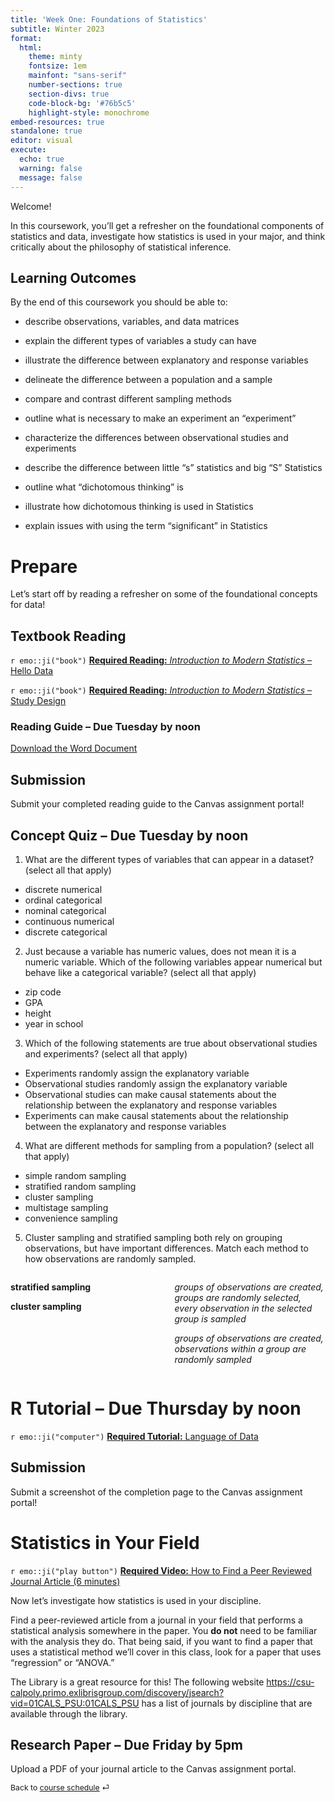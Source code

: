 ```yaml
---
title: 'Week One: Foundations of Statistics'
subtitle: Winter 2023
format:
  html:
    theme: minty
    fontsize: 1em
    mainfont: "sans-serif"
    number-sections: true
    section-divs: true
    code-block-bg: '#76b5c5'
    highlight-style: monochrome
embed-resources: true
standalone: true
editor: visual
execute:
  echo: true
  warning: false
  message: false
---
```


Welcome!

In this coursework, you'll get a refresher on the foundational components of statistics and data, investigate how statistics is used in your major, and think critically about the philosophy of statistical inference.

## Learning Outcomes

By the end of this coursework you should be able to:

-   describe observations, variables, and data matrices

-   explain the different types of variables a study can have

-   illustrate the difference between explanatory and response variables

-   delineate the difference between a population and a sample

-   compare and contrast different sampling methods

-   outline what is necessary to make an experiment an "experiment"

-   characterize the differences between observational studies and experiments

-   describe the difference between little "s" statistics and big "S" Statistics

-   outline what "dichotomous thinking" is

-   illustrate how dichotomous thinking is used in Statistics

-   explain issues with using the term "significant" in Statistics

# Prepare

Let's start off by reading a refresher on some of the foundational concepts for data!

## Textbook Reading

`r emo::ji("book")` [**Required Reading:** *Introduction to Modern Statistics* -- Hello Data](https://openintro-ims.netlify.app/data-hello.html)

`r emo::ji("book")` [**Required Reading:** *Introduction to Modern Statistics* -- Study Design](https://openintro-ims.netlify.app/data-design.html)

### Reading Guide -- Due Tuesday by noon

[Download the Word Document](reading-guide/week1-reading.docx)

::: callout-note
# Submission

Submit your completed reading guide to the Canvas assignment portal!
:::

## Concept Quiz -- Due Tuesday by noon

1.  What are the different types of variables that can appear in a dataset? (select all that apply)

-   discrete numerical
-   ordinal categorical
-   nominal categorical
-   continuous numerical
-   discrete categorical

2.  Just because a variable has numeric values, does not mean it is a numeric variable. Which of the following variables appear numerical but behave like a categorical variable? (select all that apply)

-   zip code
-   GPA
-   height
-   year in school

3.  Which of the following statements are true about observational studies and experiments? (select all that apply)

-   Experiments randomly assign the explanatory variable
-   Observational studies randomly assign the explanatory variable
-   Observational studies can make causal statements about the relationship between the explanatory and response variables
-   Experiments can make causal statements about the relationship between the explanatory and response variables

4.  What are different methods for sampling from a population? (select all that apply)

-   simple random sampling
-   stratified random sampling
-   cluster sampling
-   multistage sampling
-   convenience sampling

5.  Cluster sampling and stratified sampling both rely on grouping observations, but have important differences. Match each method to how observations are randomly sampled.

::: columns
::: {.column width="35%"}
**stratified sampling**

**cluster sampling**
:::

::: {.column width="35%"}
*groups of observations are created, groups are randomly selected, every observation in the selected group is sampled*

*groups of observations are created, observations within a group are randomly sampled*
:::
:::

# R Tutorial -- Due Thursday by noon

`r emo::ji("computer")` [**Required Tutorial:** Language of Data](https://openintro.shinyapps.io/ims-01-data-01/#section-welcome)

::: callout-note
# Submission

Submit a screenshot of the completion page to the Canvas assignment portal!
:::

# Statistics in Your Field

`r emo::ji("play button")` [**Required Video:** How to Find a Peer Reviewed Journal Article (6 minutes)](https://www.youtube.com/watch?v=ui8ibJ0Pkhs)

Now let's investigate how statistics is used in your discipline.

Find a peer-reviewed article from a journal in your field that performs a statistical analysis somewhere in the paper. You **do not** need to be familiar with the analysis they do. That being said, if you want to find a paper that uses a statistical method we'll cover in this class, look for a paper that uses "regression" or "ANOVA."

The Library is a great resource for this! The following website <https://csu-calpoly.primo.exlibrisgroup.com/discovery/jsearch?vid=01CALS_PSU:01CALS_PSU> has a list of journals by discipline that are available through the library.

## Research Paper -- Due Friday by 5pm

Upload a PDF of your journal article to the Canvas assignment portal.

::: {style="font-size: 0.875em;"}
Back to [course schedule](/ "Course schedule") ⏎
:::
